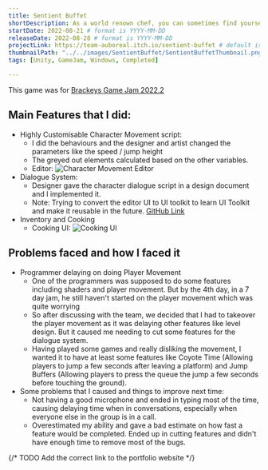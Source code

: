 ```yaml
---
title: Sentient Buffet
shortDescription: As a world renown chef, you can sometimes find yourself wandering the forest in search of ingredients. However, one day, in a route where you would normally be alone, you find yourself swarmed by living food that begin to attack you. Fight them off, and then cook them for stat buffs to help you venture further into the forest.
startDate: 2022-08-21 # format is YYYY-MM-DD
releaseDate: 2022-08-28 # format is YYYY-MM-DD
projectLink: https://team-auboreal.itch.io/sentient-buffet # default is null, put link if possible
thumbnailPath: "../../images/SentientBuffet/SentientBuffetThumbnail.png"
tags: [Unity, GameJam, Windows, Completed]

---
```


This game was for [Brackeys Game Jam 2022.2](https://itch.io/jam/brackeys-8)

## Main Features that I did:
- Highly Customisable Character Movement script:
    - I did the behaviours and the designer and artist changed the parameters like the speed / jump height
    - The greyed out elements calculated based on the other variables.
    - Editor:
    ![Character Movement Editor](../../images/SentientBuffet/SentientBuffet_MovementEditor.png)
- Dialogue System:
    - Designer gave the character dialogue script in a design document and I implemented it. 
    - Note: Trying to convert the editor UI to UI toolkit to learn UI Toolkit and make it reusable in the future. [GitHub Link](https://github.com/GnoxNahte/DialogueSystem)
- Inventory and Cooking
    - Cooking UI: ![Cooking UI](../../images/SentientBuffet/SentientBuffet_Cooking.png)

## Problems faced and how I faced it
- Programmer delaying on doing Player Movement
    - One of the programmers was supposed to do some features including shaders and player movement. But by the 4th day, in a 7 day jam, he still haven't started on the player movement which was quite worrying
    - So after discussing with the team, we decided that I had to takeover the player movement as it was delaying other features like level design. But it caused me needing to cut some features for the dialogue system.
    - Having played some games and really disliking the movement, I wanted it to have at least some features like Coyote Time (Allowing players to jump a few seconds after leaving a platform) and Jump Buffers (Allowing players to press the queue the jump a few seconds before touching the ground). 
- Some problems that I caused and things to improve next time:
    - Not having a good microphone and ended in typing most of the time, causing delaying time when in conversations, especially when everyone else in the group is in a call.
    - Overestimated my ability and gave a bad estimate on how fast a feature would be completed. Ended up in cutting features and didn't have enough time to remove most of the bugs.

{/* TODO Add the correct link to the portfolio website */}